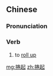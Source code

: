 {{also|卷起}}
==Chinese==
{{zh-forms|s=卷起}}

===Pronunciation===
{{zh-pron
|m=juǎnqǐ
|h=pfs=kién-hí
|cat=v
}}

===Verb===
{{zh-verb}}

# to [[roll up]]
#: {{zh-x|捲起 袖子{zi}|''to '''roll up''' one's sleeves''}}

[[mg:捲起]]
[[zh:捲起]]